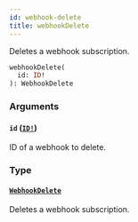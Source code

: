 ```yaml
---
id: webhook-delete
title: webhookDelete
---
```


Deletes a webhook subscription.

```graphql
webhookDelete(
  id: ID!
): WebhookDelete

```

### Arguments

#### `id` ([`ID!`](/developer/api-reference/scalars/id))

ID of a webhook to delete.

### Type

#### [`WebhookDelete`](/developer/api-reference/objects/webhook-delete)

Deletes a webhook subscription.
